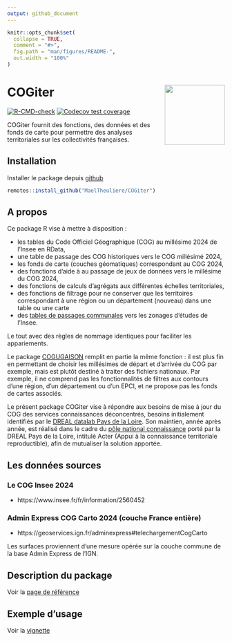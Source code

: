 ```yaml
---
output: github_document
---
```


<!-- README.md is generated from README.Rmd. Please edit that file -->

```r
knitr::opts_chunk$set(
  collapse = TRUE,
  comment = "#>",
  fig.path = "man/figures/README-",
  out.width = "100%"
)
```

# COGiter <img src='man/figures/logo.png' align="right" height="139" />

<!-- badges: start -->
[![R-CMD-check](https://github.com/MaelTheuliere/COGiter/workflows/R-CMD-check/badge.svg)](https://github.com/MaelTheuliere/COGiter/actions)
[![Codecov test coverage](https://codecov.io/gh/MaelTheuliere/COGiter/branch/master/graph/badge.svg)](https://codecov.io/gh/MaelTheuliere/COGiter?branch=master)
<!-- badges: end -->

COGiter fournit des fonctions, des données et des fonds de carte pour permettre des analyses territoriales sur les collectivités françaises.

## Installation

Installer le package depuis [github](https://github.com/) 

``` r
remotes::install_github("MaelTheuliere/COGiter")
```

## A propos

Ce package R vise à mettre à disposition :

- les tables du Code Officiel Géographique (COG) au millésime 2024 de l’Insee en RData,
- une table de passage des COG historiques vers le COG millésimé 2024,
- les fonds de carte (couches géomatiques) correspondant au COG 2024,
- des fonctions d’aide à au passage de jeux de données vers le millésime du COG 2024,
- des fonctions de calculs d’agrégats aux différentes échelles territoriales,
- des fonctions de filtrage pour ne conserver que les territoires correspondant à une région ou un département (nouveau) dans une table ou une carte
- des [tables de passages communales](https://maeltheuliere.github.io/COGiter/reference/table_passage_communes_zonages.html) vers les zonages d'études de l'Insee.

Le tout avec des règles de nommage identiques pour faciliter les appariements.

Le package [COGUGAISON](https://github.com/antuki/COGugaison) remplit en partie la même fonction : il est plus fin en permettant de choisir les millésimes de départ et d'arrivée du COG par exemple, mais est plutôt destiné à traiter des fichiers nationaux. Par exemple, il ne comprend pas les fonctionnalités de filtres aux contours d'une région, d'un département ou d'un EPCI, et ne propose pas les fonds de cartes associés.  

Le présent package COGiter vise à répondre aux besoins de mise à jour du COG des services connaissances déconcentrés, besoins initialement identifiés par le [DREAL datalab Pays de la Loire](http://www.pays-de-la-loire.developpement-durable.gouv.fr/dreal-centre-de-service-de-la-donnee-r1957.html).  Son maintien, année après année, est réalisé dans le cadre du [pôle national connaissance](https://greentechinnovation.fr/mission-connaissance/) porté par la DREAL Pays de la Loire, intitulé Acter (Appui à la connaissance territoriale reproductible), afin de mutualiser la solution apportée.



## Les données sources

### Le COG Insee 2024

- https://www.insee.fr/fr/information/2560452

### Admin Express COG Carto 2024 (couche France entière)

- https://geoservices.ign.fr/adminexpress#telechargementCogCarto  

Les surfaces proviennent d'une mesure opérée sur la couche commune de la base Admin Express de l'IGN.

## Description du package

Voir la [page de référence](https://maeltheuliere.github.io/COGiter/reference/index.html)

## Exemple d'usage

Voir la [vignette](https://maeltheuliere.github.io/COGiter/articles/cogiter.html)

